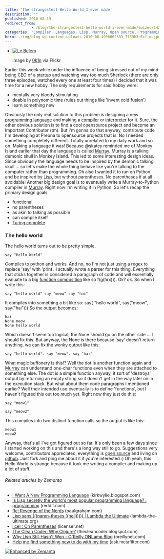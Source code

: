 ```yaml
---
title: 'The strangestest Hello World I ever made'
description: ""
published: 2010-08-19
redirect_from: 
            - /blog/the-strangestest-hello-world-i-ever-made/swizec/1429
categories: "Compiler, Languages, Lisp, Murray, Open source, Programming, Programming language, python, Turing completeness, Uncategorized"
hero: ./img/blog-wp-content-uploads-2010-08-4906662333_7139b3e5cf_m.jpg
---
```

- [![Le Belem](./img/blog-wp-content-uploads-2010-08-4906662333_7139b3e5cf_m.jpg "Le Belem")](http://www.flickr.com/photos/48298733@N07/4906662333)

  Image by [0k1n](http://www.flickr.com/photos/48298733@N07/4906662333) via Flickr

Earlier this week while under the influence of being stressed out of my mind being CEO of a startup and watching way too much Sherlock (there are only three episodes, watched every one at least four times) I decided that it was time for a new hobby. The only requirements for said hobby were:

- mentally very bloody stimulating
- doable in polynomic time (rules out things like &#x27;invent cold fusion&#x27;)
- learn something new

Obviously the only real solution to this problem is designing a new [programming language](http://en.wikipedia.org/wiki/Programming_language "Programming language") and making a [compiler](http://en.wikipedia.org/wiki/Compiler "Compiler") or [interpreter](http://en.wikipedia.org/wiki/Interpreter_%28computing%29 "Interpreter (computing)") for it. Sure, the other obvious solution is to find a cool opensource project and become an Important Contributor (tm). But I&#x27;m gonna do that anyway, contribute code I&#x27;m developing at Preona to opensource projects that is. No I needed something completely different. Totally unrelated to my daily work and so on. Making a language it was! Because @skatey reminded me of Monkey Island earlier that day the language is called [Murray](http://github.com/Swizec/Murray). Murray is a talking demonic skull in Monkey Island. This led to some interesting design ideas. Since obviously the language needs to be inspired by the demonic talking skull ... so let&#x27;s make the whole thing behave like you&#x27;re talking to the computer rather than programming. Oh also I wanted it to run on Python and be inspired by [Lisp](http://en.wikipedia.org/wiki/Lisp_%28programming_language%29 "Lisp (programming language)"), but without parentheses. No parentheses if at all avoidable! Another big design goal is to eventually write a Murray-to-Python compiler in [Murray](http://github.com/Swizec/Murray). Right now I&#x27;m writing it in Python. So let&#x27;s recap the primary design goals

- functional
- no parentheses
- as akin to talking as possible
- can compile itself
- [Turing complete](http://en.wikipedia.org/wiki/Turing_completeness "Turing completeness")

### The hello world

The hello world turns out to be pretty simple.

```murray
say "Hello World"
```

Compiles to python and works. And no, no I&#x27;m not just using a regex to replace &#x27;say&#x27; with &#x27;print&#x27;. I actually wrote a parser for this thing. Everything that sticks together is considered a paragraph of code and will essentially evaluate to a big [function composition](http://en.wikipedia.org/wiki/Function_composition "Function composition") like so f(g(h(x))). Ok? ok. So when I write this:

```murray
say "hello world" say "meow" say "hai"
```

It compiles into something a bit like so: say( &quot;hello world&quot;, say(&quot;meow&quot;, say(&quot;hai&quot;))) So the output becomes:

```undefined
hai
None meow
None hello world
```

Which doesn&#x27;t seem too logical, the None should go on the other side ... I should fix this. But anyway, the None is there because &#x27;say&#x27; doesn&#x27;t return anything, we can fix the wonky output like this:

```murray
say "hello world". say "meow". say "hai"
```

What magic buffonery is this!? Well the dot is another function again and [Murray](http://github.com/Swizec/Murray) can understand one-char functions even when they are attached to something else. The dot is a simple function anyway, it sort of &#x27;destroys&#x27; output by returning an empty string so it doesn&#x27;t get in the way later on in the execution stack. But what about them code paragraphs I mentioned earlier? Well their intended use eventually is to define &#x27;functions&#x27;, but I haven&#x27;t figured this out too much yet. Right now they just do this:

```murray
say "meow1"

say "meow2"
```

This compiles into two distinct function calls so the output is like this:

```undefined
meow1
meow2
```

Anyway, that&#x27;s all I&#x27;ve got figured out so far. It&#x27;s only been a few days since I started working on this and there&#x27;s a long way still to go. Suggestions very welcome, contributors appreciated, everything is [open source](http://www.wikinvest.com/concept/Open_Source "Open Source") and living on [github](http://github.com/Swizec/Murray). Just fork and ping me about it if you&#x27;re interested :) Oh yeah, this Hello World is strange because it took me writing a compiler and making up a lot of stuff.

###### Related articles by Zemanta

- [I Want A New Programming Language](http://kirkwylie.blogspot.com/2010/08/i-want-new-programming-language.html) (kirkwylie.blogspot.com)
- [Is Lisp secretly the world&#x27;s most popular programming language? : programming](http://www.reddit.com/r/programming/comments/280is/is_lisp_secretly_the_worlds_most_popular/) (reddit.com)
- [Re: Revenge of the Nerds](http://www.paulgraham.com/icadmore.html) (paulgraham.com)
- [Lisp sans (((paren-theses ((hell))))) | Lambda the Ultimate](http://lambda-the-ultimate.org/node/1646) (lambda-the-ultimate.org)
- [lice! : On Parentheses](http://blog.licenser.net/2010/07/08/on-parentheses) (licenser.net)
- [The Clean Coder: Why Clojure?](http://thecleancoder.blogspot.com/2010/08/why-clojure.html) (thecleancoder.blogspot.com)
- [Why Lisp Still Hasn&#x27;t Won - O&#x27;Reilly ONLamp Blog](http://www.oreillynet.com/onlamp/blog/2005/12/why_lisp_still_hasnt_won.html) (oreillynet.com)
- [Help me find something new to do with my time](http://ask.metafilter.com/162577/Help-me-find-something-new-to-do-with-my-time) (ask.metafilter.com)

[![Enhanced by Zemanta](http://img.zemanta.com/zemified_e.png?x-id=0f444050-7748-4c28-8a4c-b172081bb171)](http://www.zemanta.com/ "Enhanced by Zemanta")